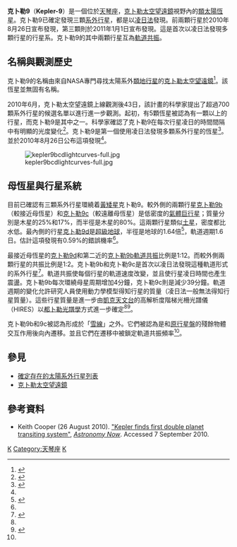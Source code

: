 {{noteTA|zh-hant:克卜勒太空望遠鏡; zh-hans:开普勒太空望远镜
|zh-hant:克卜勒任務;zh-hans:开普勒太空望远镜
|zh-hant:克卜勒;zh-hans:开普勒
}}
{{Starbox begin
| name=Kepler-9
}}
{{Starbox image
| image = [[File:Artists_impression_Kepler-9.jpg|250px]]
| caption = 藝術家筆下的克卜勒9和其行星[[克卜勒9b|克卜勒9b]]和[[克卜勒9c|克卜勒9c]]
}}
{{Starbox observe
| constell=  [[天琴座|天琴座]]
| epoch=J2000
| ra=  {{RA|19|2|17.76}}
| dec= {{DEC|+38|24|3.2}}
| appmag_v= 13.9 <ref>{{cite web |url=http://exoplanet.eu/star.php?st=Kepler-9 |title=Notes for star Kepler-9 |author= |year=2010 |work= |publisher=Extrasolar Planets Encyclopaedia |accessdate=6 February 2011 |deadurl=yes |archiveurl=https://web.archive.org/web/20110103072601/http://exoplanet.eu/star.php?st=Kepler-9 |archivedate=2011年1月3日 }}</ref>
}}
{{Starbox astrometry
| dist_pc = 650<ref name="Torres2010">{{cite journal |year=2010|author=Guillermo Torres ''et al.''|title=Modeling Kepler transit light curves as false positives: Rejection of blend scenarios for KOI-377, and strong evidence for a super-Earth-size planet in a multiple system |doi=10.1088/0004-637X/727/1/24 |journal=The Astrophysical Journal |volume=727 |pages=24 |issue=24|arxiv=1008.4393|bibcode = 2011ApJ...727...24T }}</ref>
| dist_ly = 2120
}}
{{Starbox character
| class=G2V
}}
{{Starbox detail
| mass = 1.07<ref name="Torres2010"/>
| radius= 1.02<ref name="Torres2010"/>
| age_gyr=~1<ref name="Torres2010"/>
| temperature=5777 ± 61<ref name="Torres2010"/>
| gravity=4.49 ± 0.09<ref name="Torres2010"/>
| metal=<nowiki>[Fe/H]</nowiki> = +0.12 ± 0.04<ref name="Torres2010"/>
}}
{{Starbox catalog |
  names={{KIC|3323887}}, [[Kepler_Object_of_Interest|KOI]] 377
}}
{{Starbox end}}

'''克卜勒9'''（'''Kepler-9'''）是一個位於[[天琴座|天琴座]]，[[克卜勒太空望遠鏡|克卜勒太空望遠鏡]]視野內的[[類太陽恆星|類太陽恆星]]。克卜勒9已確定發現三顆[[系外行星|系外行星]]，都是以[[凌日法|凌日法]]發現。前兩顆行星於2010年8月26日宣布發現，第三顆則於2011年1月1日宣布發現。這是首次以凌日法發現多顆行星的行星系。克卜勒9的其中兩顆行星互為[[軌道共振|軌道共振]]。

==名稱與觀測歷史==
克卜勒9的名稱由來自NASA專門尋找太陽系外[[類地行星|類地行星]]的[[克卜勒太空望遠鏡|克卜勒太空望遠鏡]]<ref>{{cite web |url=http://kepler.nasa.gov/Mission/QuickGuide/ |title=Kepler: About the Mission |author= |year=2011 |work=Kepler Mission |publisher=NASA |accessdate=13 January 2011 |archive-url=https://www.webcitation.org/67VwWtmA1?url=http://kepler.nasa.gov/Mission/QuickGuide/ |archive-date=2012-05-08 |dead-url=yes }}</ref>。該恆星並無固有名稱。

2010年6月，克卜勒太空望遠鏡上線觀測後43日，該計畫的科學家提出了超過700顆系外行星的候選名單以進行進一步觀測。起初，有5顆恆星被認為有一顆以上的行星，而克卜勒9是其中之一。科學家確認了克卜勒9在每次行星凌日的時間間隔中有明顯的光度變化<ref>{{cite web |url=http://www.jpl.nasa.gov/news/news.cfm?release=2010-279 |title=NASA's Kepler Mission Discovers Two Planets Transiting Same Star |author= |date=26 August 2010 |work=[[NASA|NASA]] [[喷气推进实验室|Jet Propulsion Laboratory]] |publisher=NASA |accessdate=13 January 2011 |archive-date=2012-05-08 |archive-url=https://www.webcitation.org/67VwY1PW4?url=http://www.jpl.nasa.gov/news/news.cfm?release=2010-279 |dead-url=yes }}</ref>。克卜勒9是第一個使用凌日法發現多顆系外行星的恆星<ref>{{cite web |url=http://www.universetoday.com/72104/kepler-discovers-multi-planet-system/ |title=Kepler Discovers Multi-Planet System |author=Nancy Atkinson |date=26 August 2010 |work= |publisher=Universe Today |accessdate=13 January 2011 |archive-date=2012-05-08 |archive-url=https://www.webcitation.org/67VwZ3vwk?url=http://www.universetoday.com/72104/kepler-discovers-multi-planet-system/ |dead-url=no }}</ref>。並於2010年8月26日公布這項發現<ref name="datatable"/>。

[[File:kepler9bcdlightcurves-full.jpg|thumb]]

== 母恆星與行星系統 ==
目前已確認有三顆系外行星環繞着[[黃矮星|黃矮星]]克卜勒9。較外側的兩顆行星[[克卜勒9b|克卜勒9b]]（較接近母恆星）和[[克卜勒9c|克卜勒9c]]（較遠離母恆星）是低密度的[[氣體巨行星|氣體巨行星]]；質量分別是木星的25%和17%，而半徑是木星的80%。這兩顆行星類似[[土星|土星]]，密度都比水低。最內側的行星[[克卜勒9d|克卜勒9d]]是[[超級地球|超級地球]]，半徑是地球的1.64倍<ref>{{Cite web |url=http://www.kepler.nasa.gov/Mission/discoveries/ |title=存档副本 |access-date=2012-01-28 |archive-url=https://web.archive.org/web/20100527104316/http://kepler.nasa.gov/Mission/discoveries/ |archive-date=2010-05-27 |dead-url=yes }}</ref>，軌道週期1.6日。估計這項發現有0.59%的錯誤機率<ref name="Torres2010"/>。

最接近母恆星的[[克卜勒9d|克卜勒9d]]和第二近的[[克卜勒9b|克卜勒9b]][[軌道共振|軌道共振]]比例是1:12。而較外側兩顆行星的共振比例是1:2。克卜勒9b和克卜勒9c是首次以凌日法發現這種軌道形式的系外行星<ref name="Holman2010">{{Cite journal |author=Matthew J. Holman ''et al.''|year=2010 |title=Kepler-9: A System of Multiple Planets Transiting a Sun-Like Star, Confirmed by Timing Variations |journal=[[科學_(期刊)|Science]] |volume= 330|issue= 6000|page= |doi=10.1126/science.1195778 |pages=51–54 |bibcode = 2010Sci...330...51H |pmid=20798283}}</ref>。軌道共振使每個行星的軌道速度改變，並且使行星凌日時間也產生震盪。克卜勒9b每次環繞母星周期增加4分鐘，克卜勒9c則是減少39分鐘。軌道週期的變化允許研究人員使用動力學模型得知行星的質量（凌日法一般無法得知行星質量）。這些行星質量是進一步由[[凱克天文台|凱克天文台]]的高解析度階梯光柵光譜儀（HIRES）以[[都卜勒光譜學|都卜勒光譜學]]方式進一步確定<ref name="Holman2010"/><ref name="Alexander">{{cite web
 |last        = Alexander
 |first       = Amir
 |title       = From the Ground and from Space, New Planetary Systems Unveiled
 |work        = [http://www.planetary.org/home/ Planetary Society web site]
 |publisher   = [[行星學會|The Planetary Society]]
 |date        = 2010-08-27
 |url         = http://www.planetary.org/news/2010/0827_From_the_Ground_and_from_Space_New.html
 |doi         = 
 |accessdate  = 2010-08-27
 |deadurl     = yes
 |archiveurl  = https://web.archive.org/web/20100901135134/http://www.planetary.org/news/2010/0827_From_the_Ground_and_from_Space_New.html
 |archivedate = 2010-09-01
}}</ref>。

克卜勒9b和9c被認為形成於「[[凍結線_(天文物理)|雪線]]」之外。它們被認為是和[[原行星盤|原行星盤]]的殘餘物體交互作用後向內遷移。並且它們在遷移中被鎖定軌道共振頻率<ref name="Holman2010"/>。

{{OrbitboxPlanet begin|table_ref=<ref name="datatable">{{cite web |url=http://www.nasa.gov/mission_pages/kepler/news/two_planet_orbit.html |title=NASA's Kepler Mission Discovers Two Planets Transiting the Same Star |date=2010-08-26 |work= |publisher=NASA |accessdate=2010-08-26 |archive-date=2012-05-08 |archive-url=https://www.webcitation.org/67VwW6LQP?url=http://www.nasa.gov/mission_pages/kepler/news/two_planet_orbit.html |dead-url=no }}</ref>}}
{{OrbitboxPlanet
| exoplanet = [[克卜勒-9d|d]]
| mass_earth = 7.0
| radius_earth = 1.60
| period = 1.59
| semimajor = 0.027
| eccentricity = 0
}}
{{OrbitboxPlanet
| exoplanet = [[克卜勒-9b|b]]
| mass = 0.252 ± 0.013
| radius =0.842 ± 0.069
| period = 19.24
| semimajor = 0.140 ± 0.001
| eccentricity =  0
}}
{{OrbitboxPlanet
| exoplanet = [[克卜勒-9c|c]]
| mass = 0.171 ± 0.013
| radius =0.823 ± 0.067
| period = 38.91
| semimajor = 0.225 ± 0.001
| eccentricity =  0
}}
{{Orbitbox end}}

== 參見 ==
* [[確定存在的太陽系外行星列表|確定存在的太陽系外行星列表]]
* [[克卜勒太空望遠鏡|克卜勒太空望遠鏡]]

== 參考資料 ==
{{reflist}}
<div class="references-small">
* Keith Cooper (26 August 2010). [https://web.archive.org/web/20100831011606/http://www.astronomynow.com/news/n1008/26kepler/ "Kepler finds first double planet transiting system"], ''[[當代天文學|Astronomy Now]]''. Accessed 7 September 2010.
</div>

{{Sky|19|2|17.76|+|38|24|3.2|1330}}
<!--{{Kepler-9}}-->

[[Category:行星系|K]]
[[Category:天琴座|Category:天琴座]]
[[Category:黃矮星|K]]